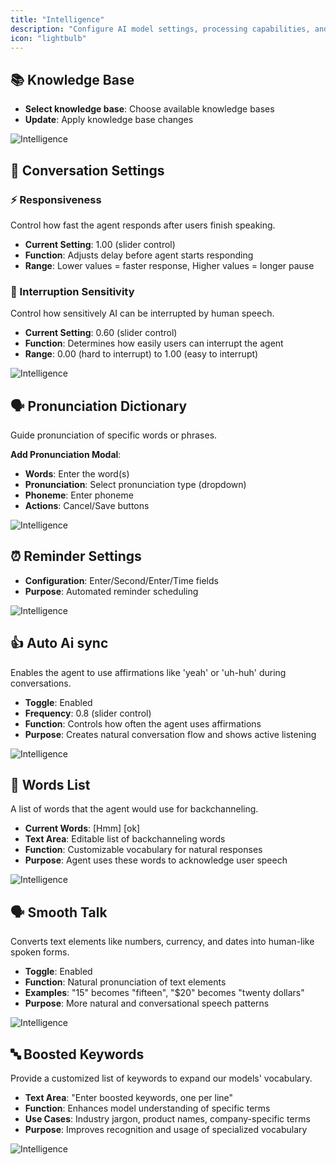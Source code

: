 ```yaml
---
title: "Intelligence"
description: "Configure AI model settings, processing capabilities, and cognitive behaviors"
icon: "lightbulb"
---
```

## 📚 Knowledge Base
- **Select knowledge base**: Choose available knowledge bases
- **Update**: Apply knowledge base changes

![Intelligence](/images/ai/AI-agent/edit/intelligence/knowledge-base.png)

## 💬 Conversation Settings

### ⚡ Responsiveness
Control how fast the agent responds after users finish speaking.
- **Current Setting**: 1.00 (slider control)
- **Function**: Adjusts delay before agent starts responding
- **Range**: Lower values = faster response, Higher values = longer pause


### 🎯 Interruption Sensitivity
Control how sensitively AI can be interrupted by human speech.
- **Current Setting**: 0.60 (slider control)
- **Function**: Determines how easily users can interrupt the agent
- **Range**: 0.00 (hard to interrupt) to 1.00 (easy to interrupt)

![Intelligence](/images/ai/AI-agent/edit/intelligence/conversation-setting.png)

## 🗣️ Pronunciation Dictionary
Guide pronunciation of specific words or phrases.

**Add Pronunciation Modal**:
- **Words**: Enter the word(s)
- **Pronunciation**: Select pronunciation type (dropdown)
- **Phoneme**: Enter phoneme
- **Actions**: Cancel/Save buttons

![Intelligence](/images/ai/AI-agent/edit/intelligence/pronunciation-dictionary.png)
## ⏰ Reminder Settings
- **Configuration**: Enter/Second/Enter/Time fields
- **Purpose**: Automated reminder scheduling

![Intelligence](/images/ai/AI-agent/edit/intelligence/reminder-settings.png)

## 👍 Auto Ai sync
Enables the agent to use affirmations like 'yeah' or 'uh-huh' during conversations.

- **Toggle**: Enabled
- **Frequency**: 0.8 (slider control)
- **Function**: Controls how often the agent uses affirmations
- **Purpose**: Creates natural conversation flow and shows active listening

![Intelligence](/images/ai/AI-agent/edit/intelligence/auto-rizz.png)

## 📝 Words List
A list of words that the agent would use for backchanneling.

- **Current Words**: [Hmm] [ok]
- **Text Area**: Editable list of backchanneling words
- **Function**: Customizable vocabulary for natural responses
- **Purpose**: Agent uses these words to acknowledge user speech

![Intelligence](/images/ai/AI-agent/edit/intelligence/word-list.png)
## 🗣️ Smooth Talk
Converts text elements like numbers, currency, and dates into human-like spoken forms.

- **Toggle**: Enabled
- **Function**: Natural pronunciation of text elements
- **Examples**: "15" becomes "fifteen", "$20" becomes "twenty dollars"
- **Purpose**: More natural and conversational speech patterns

![Intelligence](/images/ai/AI-agent/edit/intelligence/smooth-talk.png)
## 🔤 Boosted Keywords
Provide a customized list of keywords to expand our models' vocabulary.

- **Text Area**: "Enter boosted keywords, one per line"
- **Function**: Enhances model understanding of specific terms
- **Use Cases**: Industry jargon, product names, company-specific terms
- **Purpose**: Improves recognition and usage of specialized vocabulary 

![Intelligence](/images/ai/AI-agent/edit/intelligence/boosted-keywords.png)
